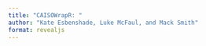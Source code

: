 ```yaml
---
title: "CAISOWrapR: "
author: "Kate Esbenshade, Luke McFaul, and Mack Smith"
format: revealjs
---
```


# 
